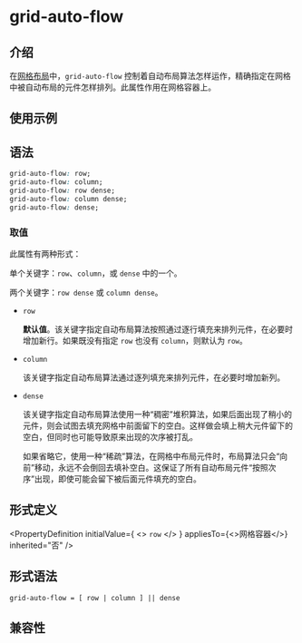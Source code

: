 # grid-auto-flow

## 介绍

在[网格布局](guide/ui/layout/grid-layout.mdx)中，`grid-auto-flow` 控制着自动布局算法怎样运作，精确指定在网格中被自动布局的元件怎样排列。此属性作用在网格容器上。

## 使用示例


<Go
  example="css-api"
  defaultFile="src/grid-auto-flow/App.tsx"
  img="https://lf-lynx.tiktok-cdns.com/obj/lynx-artifacts-oss-sg/lynx-website/assets/doc/css/grid-auto-flow.png"
  defaultEntryFile="dist/grid-auto-flow.lynx.bundle"
  entry="src/grid-auto-flow"
/>

## 语法

```css
grid-auto-flow: row;
grid-auto-flow: column;
grid-auto-flow: row dense;
grid-auto-flow: column dense;
grid-auto-flow: dense;
```

### 取值

此属性有两种形式：

单个关键字：`row`、`column`，或 `dense` 中的一个。

两个关键字：`row dense` 或 `column dense`。

- `row`

  **默认值**。该关键字指定自动布局算法按照通过逐行填充来排列元件，在必要时增加新行。如果既没有指定 `row` 也没有 `column`，则默认为 `row`。

- `column`

  该关键字指定自动布局算法通过逐列填充来排列元件，在必要时增加新列。

- `dense`

  该关键字指定自动布局算法使用一种“稠密”堆积算法，如果后面出现了稍小的元件，则会试图去填充网格中前面留下的空白。这样做会填上稍大元件留下的空白，但同时也可能导致原来出现的次序被打乱。

  如果省略它，使用一种“稀疏”算法，在网格中布局元件时，布局算法只会“向前”移动，永远不会倒回去填补空白。这保证了所有自动布局元件“按照次序”出现，即使可能会留下被后面元件填充的空白。

## 形式定义


<PropertyDefinition
  initialValue={
    <>
      <code>row</code>
    </>
  }
  appliesTo={<>网格容器</>}
  inherited="否"
/>

## 形式语法

```
grid-auto-flow = [ row | column ] || dense
```

## 兼容性


<LegacyCompatTable metadata="css/properties/grid-auto-flow" />
